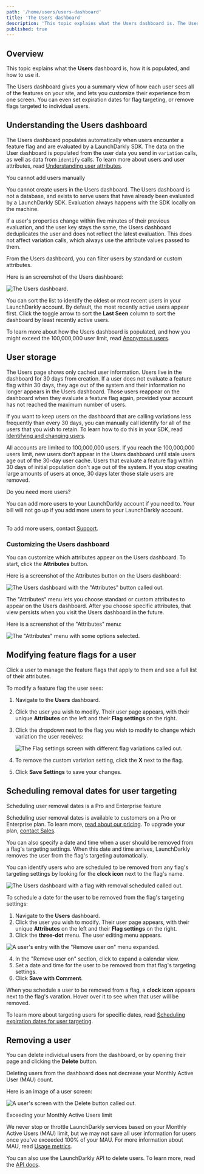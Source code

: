 ```yaml
---
path: '/home/users/users-dashboard'
title: 'The Users dashboard'
description: 'This topic explains what the Users dashboard is. The Users dashboard gives you a summary view of how each user sees all of the features on your site, and lets you customize their experience from one screen.'
published: true
---
```


## Overview

This topic explains what the **Users** dashboard is, how it is populated, and how to use it.

The Users dashboard gives you a summary view of how each user sees all of the features on your site, and lets you customize their experience from one screen. You can even set expiration dates for flag targeting, or remove flags targeted to individual users.

## Understanding the Users dashboard

The Users dashboard populates automatically when users encounter a feature flag and are evaluated by a LaunchDarkly SDK. The data on the User dashboard is populated from the user data you send in `variation` calls, as well as data from `identify` calls. To learn more about users and user attributes, read [Understanding user attributes](/home/users/attributes#understanding-user-attributes).

<Callout intent="alert">
<CalloutTitle>You cannot add users manually</CalloutTitle>
<CalloutDescription>

You cannot create users in the Users dashboard. The Users dashboard is not a database, and exists to serve users that have already been evaluated by a LaunchDarkly SDK. Evaluation always happens with the SDK locally on the machine.

</CalloutDescription>
</Callout>

If a user's properties change within five minutes of their previous evaluation, and the user key stays the same, the Users dashboard deduplicates the user and does not reflect the latest evaluation. This does not affect variation calls, which always use the attribute values passed to them.

From the Users dashboard, you can filter users by standard or custom attributes.

Here is an screenshot of the Users dashboard:

![The Users dashboard.](../../images/users.png)

You can sort the list to identify the oldest or most recent users in your LaunchDarkly account. By default, the most recently active users appear first. Click the toggle arrow to sort the **Last Seen** column to sort the dashboard by least recently active users.

To learn more about how the Users dashboard is populated, and how you might exceed the 100,000,000 user limit, read [Anonymous users](/home/users/anonymous-users).

## User storage

The Users page shows only cached user information. Users live in the dashboard for 30 days from creation. If a user does not evaluate a feature flag within 30 days, they age out of the system and their information no longer appears in the Users dashboard. Those users reappear on the dashboard when they evaluate a feature flag again, provided your account has not reached the maximum number of users. 

If you want to keep users on the dashboard that are calling variations less frequently than every 30 days, you can manually call identify for all of the users that you wish to retain. To learn how to do this in your SDK, read [Identifying and changing users](/sdk/features/identify).

All accounts are limited to 100,000,000 users. If you reach the 100,000,000 users limit, new users don't appear in the Users dashboard until stale users age out of the 30-day user cache. Users that evaluate a feature flag within 30 days of initial population don't age out of the system. If you stop creating large amounts of users at once, 30 days later those stale users are removed.

<Callout intent="info">
<CalloutTitle>Do you need more users?</CalloutTitle>
<CalloutDescription>

You can add more users to your LaunchDarkly account if you need to. Your bill will not go up if you add more users to your LaunchDarkly account.<br/><br/>

To add more users, contact [Support](https://support.launchdarkly.com/hc/en-us/requests/new).

</CalloutDescription>
</Callout>

### Customizing the Users dashboard

You can customize which attributes appear on the Users dashboard. To start, click the **Attributes** button.

Here is a screenshot of the Attributes button on the Users dashboard:

![The Users dashboard with the "Attributes" button called out.](../../images/users-attributes-callout.png)

The "Attributes" menu lets you choose standard or custom attributes to appear on the Users dashboard. After you choose specific attributes, that view persists when you visit the Users dashboard in the future.

Here is a screenshot of the "Attributes" menu:

![The "Attributes" menu with some options selected.](../../images/users-attributes-menu.png)

## Modifying feature flags for a user

Click a user to manage the feature flags that apply to them and see a full list of their attributes.

To modify a feature flag the user sees:

1. Navigate to the **Users** dashboard.
2. Click the user you wish to modify. Their user page appears, with their unique **Attributes** on the left and their **Flag settings** on the right.
3. Click the dropdown next to the flag you wish to modify to change which variation the user receives:

    ![The Flag settings screen with different flag variations called out.](../../images/users-details-targeting-callout.png)

4. To remove the custom variation setting, click the **X** next to the flag.
5. Click **Save Settings** to save your changes.


## Scheduling removal dates for user targeting

<Callout intent="primary">
<CalloutTitle>Scheduling user removal dates is a Pro and Enterprise feature</CalloutTitle>
<CalloutDescription>

Scheduling user removal dates is available to customers on a Pro or Enterprise plan. To learn more, [read about our pricing](https://launchdarkly.com/pricing/). To upgrade your plan, [contact Sales](https://launchdarkly.com/contact-sales/).

</CalloutDescription>
</Callout>

You can also specify a date and time when a user should be removed from a flag's targeting settings. When this date and time arrives, LaunchDarkly removes the user from the flag's targeting automatically.

You can identify users who are scheduled to be removed from any flag's targeting settings by looking for the **clock icon** next to the flag's name.



![The Users dashboard with a flag with removal scheduled called out.](../../images/users-clock-icon-callout.png)

To schedule a date for the user to be removed from the flag's targeting settings:

1. Navigate to the **Users** dashboard.
2. Click the user you wish to modify. Their user page appears, with their unique **Attributes** on the left and their **Flag settings** on the right.
3. Click the **three-dot** menu. The user editing menu appears.

![A user's entry with the "Remove user on" menu expanded.](../../images/users-flag-expiration-date.png)

4. In the "Remove user on" section, click to expand a calendar view.
4. Set a date and time for the user to be removed from that flag's targeting settings.
5. Click **Save with Comment**.

When you schedule a user to be removed from a flag, a **clock icon** appears next to the flag's varation. Hover over it to see when that user will be removed.

To learn more about targeting users for specific dates, read [Scheduling expiration dates for user targeting](/home/flags/targeting-users#scheduling-removal-dates-for-user-targeting).

## Removing a user

You can delete individual users from the dashboard, or by opening their page and clicking the **Delete** button.

Deleting users from the dashboard does not decrease your Monthly Active User (MAU) count.

Here is an image of a user screen:

![A user's screen with the Delete button called out.](../../images/users-delete-callout.png)

<Callout intent="alert">
<CalloutTitle>Exceeding your Monthly Active Users limit</CalloutTitle>
<CalloutDescription>

We never stop or throttle LaunchDarkly services based on your Monthly Active Users (MAU) limit, but we may not save
all user information for users once you've exceeded 100% of your MAU. For more information about MAU, read [Usage
metrics](/home/billing/usage-metrics).

</CalloutDescription>
</Callout>

You can also use the LaunchDarkly API to delete users. To learn more, read the [API docs](https://apidocs.launchdarkly.com/tag/Users#operation/deleteUser).
